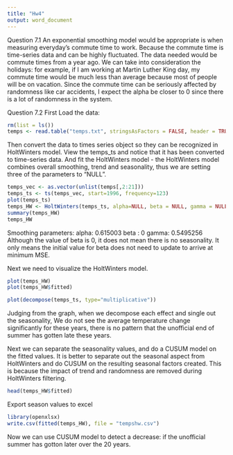 ---
title: "Hw4"
output: word_document
---

Question 7.1
An exponential smoothing model would be appropriate is when measuring everyday's commute time to work. Because the commute time is time-series data and can be highly fluctuated.
The data needed would be commute times from a year ago. We can take into consideration the holidays: for example, if I am working at Martin Luther King day, my commute time would be much less than average because most of people will be on vacation. 
Since the commute time can be seriously affected by randomness like car accidents, I expect the alpha be closer to 0 since there is a lot of randomness in the system.

Question 7.2
First Load the data:
```{r}
rm(list = ls())
temps <- read.table("temps.txt", stringsAsFactors = FALSE, header = TRUE)
```
Then convert the data to times series object so they can be recognized in HoltWinters model. View the temps_ts and notice that it has been converted to time-series data. And fit the HoltWinters model - the HoltWinters model combines overall smoothing, trend and seasonality, thus we are setting three of the parameters to "NULL".
```{r}
temps_vec <- as.vector(unlist(temps[,2:21]))
temps_ts <- ts(temps_vec, start=1996, frequency=123)
plot(temps_ts)
temps_HW <- HoltWinters(temps_ts, alpha=NULL, beta = NULL, gamma = NULL, seasonal = "multiplicative")
summary(temps_HW)
temps_HW
```
Smoothing parameters:
 alpha: 0.615003
 beta : 0
 gamma: 0.5495256
Although the value of beta is 0, it does not mean there is no seasonality. It only means the initial value for beta does not need to update to arrive at minimum MSE.

Next we need to visualize the HoltWinters model.
```{r}
plot(temps_HW)
plot(temps_HW$fitted)
```
```{r}
plot(decompose(temps_ts, type="multiplicative"))
```
Judging from the graph, when we decompose each effect and single out the seasonality, We do not see the average temperature change significantly for these years, there is no pattern that the unofficial end of summer has gotten late these years.

Next we can separate the seasonality values, and do a CUSUM model on the fitted values. It is better to separate out the seasonal aspect from HoltWinters and do CUSUM on the resulting seasonal factors created. This is because the impact of trend and randomness are removed during HoltWinters filtering. 
```{r}
head(temps_HW$fitted)
```
Export season values to excel
```{r}
library(openxlsx)
write.csv(fitted(temps_HW), file = "tempshw.csv")
```
Now we can use CUSUM model to detect a decrease: if the unofficial summer has gotton later over the 20 years.

